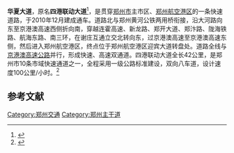'''华夏大道'''，原名'''四港联动大道'''<ref>{{cite news |author= |last= |first= |date= |title=航空港区新命名147条道路 四港联动更名为华夏大道 |url=http://henan.sina.com.cn/news/2017-08-03/detail-ifyitapp0100395.shtml |newspaper=郑州晚报 |location= |access-date=2017-08-03 |archive-date=2017-10-18 |archive-url=https://web.archive.org/web/20171018191352/http://henan.sina.com.cn/news/2017-08-03/detail-ifyitapp0100395.shtml |dead-url=no }}</ref>，是贯穿[[郑州市|郑州市]]主市区、[[郑州航空港经济综合实验区|郑州航空港区]]的一条快速道路，于2010年12月建成通车。道路北与郑州黄河公铁两用桥衔接，沿大河路向东至京港澳高速西侧折向南，穿越连霍高速、新龙路、郑开大道、郑汴路、陇海铁路、航海东路、南三环，在谢庄互通立交北转向东，过京港澳高速至京港澳高速东侧，然后进入郑州航空港区，终点位于郑州航空港区迎宾大道转盘处。道路全线与[[京港澳高速公路|京港澳高速公路]]并行，形成快速、高速双通道。四港联动大道全长42公里，是郑州市10条市域快速通道之一，全程采用一级公路标准建设，双向八车道，设计速度100公里/小时。<ref>{{Cite web |url=http://zyjd.zynews.com/chanye/2013-11-21/11190.htm |title=郑州投22亿修四港联动大道 不交过路费也能到机场--中原焦点 |accessdate=2013-12-15 |archive-date=2013-12-15 |archive-url=https://web.archive.org/web/20131215045934/http://zyjd.zynews.com/chanye/2013-11-21/11190.htm |dead-url=no }}</ref><br/>

==参考文献==
{{reflist}}

{{郑州主要道路}}
[[Category:郑州交通|Category:郑州交通]]
[[Category:郑州主干道|Category:郑州主干道]]